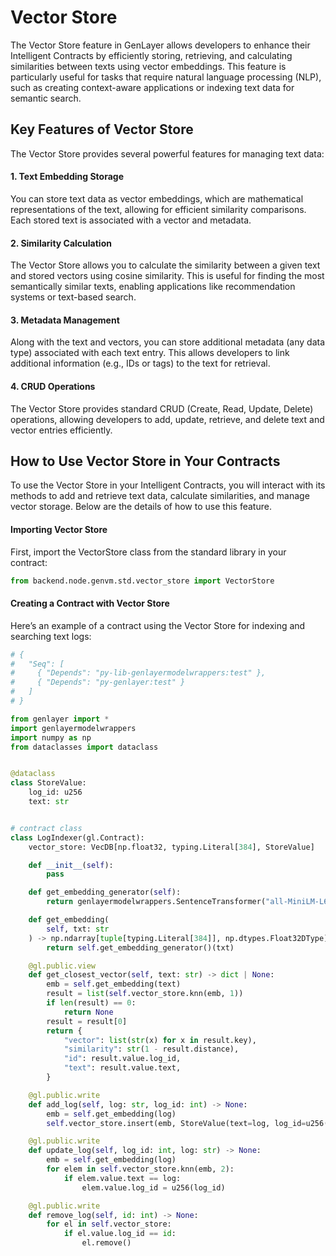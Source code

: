 # Vector Store
The Vector Store feature in GenLayer allows developers to enhance their Intelligent Contracts by efficiently storing, retrieving, and calculating similarities between texts using vector embeddings. This feature is particularly useful for tasks that require natural language processing (NLP), such as creating context-aware applications or indexing text data for semantic search.

## Key Features of Vector Store
The Vector Store provides several powerful features for managing text data:

#### 1. Text Embedding Storage
You can store text data as vector embeddings, which are mathematical representations of the text, allowing for efficient similarity comparisons. Each stored text is associated with a vector and metadata.

#### 2. Similarity Calculation
The Vector Store allows you to calculate the similarity between a given text and stored vectors using cosine similarity. This is useful for finding the most semantically similar texts, enabling applications like recommendation systems or text-based search.

#### 3. Metadata Management
Along with the text and vectors, you can store additional metadata (any data type) associated with each text entry. This allows developers to link additional information (e.g., IDs or tags) to the text for retrieval.

#### 4. CRUD Operations
The Vector Store provides standard CRUD (Create, Read, Update, Delete) operations, allowing developers to add, update, retrieve, and delete text and vector entries efficiently.

## How to Use Vector Store in Your Contracts
To use the Vector Store in your Intelligent Contracts, you will interact with its methods to add and retrieve text data, calculate similarities, and manage vector storage. Below are the details of how to use this feature.

#### Importing Vector Store
First, import the VectorStore class from the standard library in your contract:

```python
from backend.node.genvm.std.vector_store import VectorStore
```

#### Creating a Contract with Vector Store
Here’s an example of a contract using the Vector Store for indexing and searching text logs:

```python
# {
#   "Seq": [
#     { "Depends": "py-lib-genlayermodelwrappers:test" },
#     { "Depends": "py-genlayer:test" }
#   ]
# }

from genlayer import *
import genlayermodelwrappers
import numpy as np
from dataclasses import dataclass


@dataclass
class StoreValue:
    log_id: u256
    text: str


# contract class
class LogIndexer(gl.Contract):
    vector_store: VecDB[np.float32, typing.Literal[384], StoreValue]

    def __init__(self):
        pass

    def get_embedding_generator(self):
        return genlayermodelwrappers.SentenceTransformer("all-MiniLM-L6-v2")

    def get_embedding(
        self, txt: str
    ) -> np.ndarray[tuple[typing.Literal[384]], np.dtypes.Float32DType]:
        return self.get_embedding_generator()(txt)

    @gl.public.view
    def get_closest_vector(self, text: str) -> dict | None:
        emb = self.get_embedding(text)
        result = list(self.vector_store.knn(emb, 1))
        if len(result) == 0:
            return None
        result = result[0]
        return {
            "vector": list(str(x) for x in result.key),
            "similarity": str(1 - result.distance),
            "id": result.value.log_id,
            "text": result.value.text,
        }

    @gl.public.write
    def add_log(self, log: str, log_id: int) -> None:
        emb = self.get_embedding(log)
        self.vector_store.insert(emb, StoreValue(text=log, log_id=u256(log_id)))

    @gl.public.write
    def update_log(self, log_id: int, log: str) -> None:
        emb = self.get_embedding(log)
        for elem in self.vector_store.knn(emb, 2):
            if elem.value.text == log:
                elem.value.log_id = u256(log_id)

    @gl.public.write
    def remove_log(self, id: int) -> None:
        for el in self.vector_store:
            if el.value.log_id == id:
                el.remove()

```




